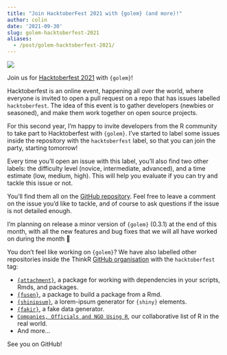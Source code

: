 ```yaml
---
title: "Join HacktoberFest 2021 with {golem} (and more)!"
author: colin
date: '2021-09-30'
slug: golem-hacktoberfest-2021
aliases:
  - /post/golem-hacktoberfest-2021/
---
```


![](featured.png)

Join us for [Hacktoberfest 2021](https://hacktoberfest.digitalocean.com/) with `{golem}`!

Hacktoberfest is an online event, happening all over the world, where everyone is invited to open a pull request on a repo that has issues labelled `hacktoberfest`.
The idea of this event is to gather developers (newbies or seasoned), and make them work together on open source projects.

For this second year, I'm happy to invite developers from the R community to take part to Hacktoberfest with `{golem}`.
I've started to label some issues inside the repository with the `hacktoberfest` label, so that you can join the party, starting tomorrow!

Every time you'll open an issue with this label, you'll also find two other labels: the difficulty level (novice, intermediate, advanced), and a time estimate (low, medium, high).
This will help you evaluate if you can try and tackle this issue or not.

You'll find them all on the [GitHub repository](https://github.com/ThinkR-open/golem/issues?q=is%3Aissue+is%3Aopen+sort%3Aupdated-desc+label%3Ahacktoberfest).
Feel free to leave a comment on the issue you'd like to tackle, and of course to ask questions if the issue is not detailed enough.

I'm planning on release a minor version of `{golem}` (0.3.1) at the end of this month, with all the new features and bug fixes that we will all have worked on during the month 🤘

You don't feel like working on `{golem}`?
We have also labelled other repositories inside the ThinkR [GitHub organisation](https://github.com/search?p=1&q=topic%3Ahacktoberfest+org%3AThinkR-open+fork%3Atrue&type=Repositories) with the `hacktoberfest` tag:

+ [`{attachment}`](https://github.com/ThinkR-open/attachment), a package for working with dependencies in your scripts, Rmds, and packages.
+ [`{fusen}`](https://github.com/ThinkR-open/fusen), a package to build a package from a Rmd.
+ [`{shinipsum}`](https://github.com/ThinkR-open/shinipsum), a lorem-ipsum generator for `{shiny}` elements.
+ [`{fakir}`](https://github.com/ThinkR-open/fakir), a fake data generator.
+ [`Companies, Officials and NGO Using R`](https://github.com/ThinkR-open/companies-using-r), our collaborative list of R in the real world.
+ And more...

See you on GitHub!